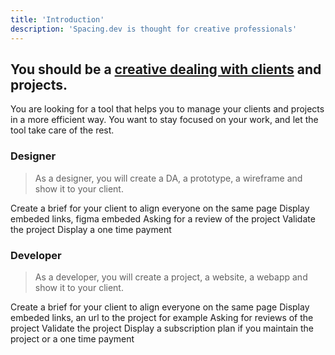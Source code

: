 ```yaml
---
title: 'Introduction'
description: 'Spacing.dev is thought for creative professionals'
---
```


## You should be a <u>creative dealing with clients</u> and projects.

You are looking for a tool that helps you to manage your clients and projects in a more efficient way.
You want to stay focused on your work, and let the tool take care of the rest.

### Designer

> As a designer, you will create a DA, a prototype, a wireframe and show it to your client.

<Accordion title="Workflow">
	<Steps>
		<Step title="Brief">
			Create a brief for your client to align everyone on the same page
		</Step>
		<Step title="Links and Preview">Display embeded links, figma embeded</Step>
		<Step title="Review">Asking for a review of the project</Step>
		<Step title="Validation">Validate the project</Step>
		<Step title="Payment">Display a one time payment</Step>
	</Steps>
</Accordion>

### Developer

> As a developer, you will create a project, a website, a webapp and show it to your client.

<Accordion title="Workflow">
	<Steps>
		<Step title="Brief">
			Create a brief for your client to align everyone on the same page
		</Step>
		<Step title="Links and Preview">
			Display embeded links, an url to the project for example
		</Step>
		<Step title="Review">Asking for reviews of the project</Step>
		<Step title="Validation">Validate the project</Step>
		<Step title="Payment">
			Display a subscription plan if you maintain the project or a one time payment
		</Step>
	</Steps>
</Accordion>
